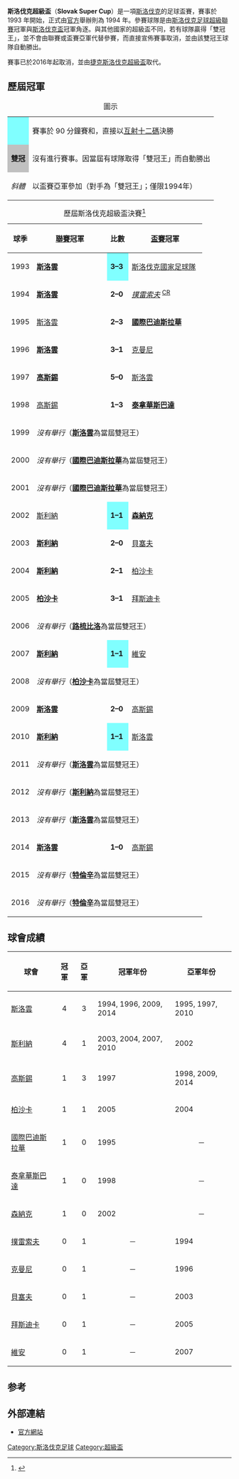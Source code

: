 {{Infobox football tournament
| name                 = 斯洛伐克盃
| logo                 = 
| founded              = {{Start date and age|df=yes|1994}}
| abolished            = {{Start date and age|df=yes|2016}}
| organiser            = [[斯洛伐克足球協會|斯洛伐克足球協會]]
| region               = {{flag|SVK}}
| number of teams      = 2 隊
| current champion     = [[布拉迪斯拉發斯洛萬體育會|斯洛雲]]（第 4 次）
| most successful team = [[日利納足球俱樂部|斯利納]]<br> [[布拉迪斯拉發斯洛萬體育會|斯洛雲]]<br>（各 4 次）
| website              = 
}}

'''斯洛伐克超級盃'''（'''Slovak Super Cup'''）是一項[[斯洛伐克|斯洛伐克]]的足球盃賽，賽事於 1993 年開始，正式由[[斯洛伐克足球協會|官方]]舉辦則為 1994 年。參賽球隊是由[[斯洛伐克足球超級聯賽|斯洛伐克足球超級聯賽]]冠軍與[[斯洛伐克盃|斯洛伐克盃]]冠軍角逐。與其他國家的超級盃不同，若有球隊贏得「雙冠王」，並不會由聯賽或盃賽亞軍代替參賽，而直接宣佈賽事取消，並由該雙冠王球隊自動勝出。

賽事已於2016年起取消，並由[[捷克斯洛伐克超級盃|捷克斯洛伐克超級盃]]取代。

== 歷屆冠軍 ==
{| class="wikitable"
|+圖示
|-
|align=center style="background-color:#80ffff"|{{dagger}}
|賽事於 90 分鐘賽和，直接以[[互射十二碼|互射十二碼]]決勝
|-
|align=center style="background-color:#c0c0c0"|'''雙冠'''
|沒有進行賽事。因當屆有球隊取得「雙冠王」而自動勝出
|-
|align=center|<div id="CR"></div> ''斜體''
|以盃賽亞軍參加（對手為「雙冠王」；僅限1994年）
|}

{| class="sortable wikitable" style="text-align: center"
|+ 歷屆斯洛伐克超級盃決賽<ref>{{cite web |url=http://www.rsssf.com/tabless/slowsupcuphist.html |title=Slovakia - List of Super Cup Finals |work=RSSSF |accessdate=2015年6月24日 |archive-date=2020年2月24日 |archive-url=https://web.archive.org/web/20200224084618/http://www.rsssf.com/tabless/slowsupcuphist.html |dead-url=no }}</ref>
! 球季
!width=150px| [[斯洛伐克足球超級聯賽|聯賽]]冠軍
! 比數
!width=150px| [[斯洛伐克盃|盃賽]]冠軍
|-
|1993<br> {{small|（非官方）}}
|bgcolor=#CCF9CC|'''[[布拉迪斯拉發斯洛萬體育會|斯洛雲]]'''
|style="background-color:#80ffff"|'''3–3'''{{pso|'''3–2'''}}
|[[斯洛伐克國家足球隊|斯洛伐克國家足球隊]]
|-
|1994
|bgcolor=#CCF9CC|'''[[布拉迪斯拉發斯洛萬體育會|斯洛雲]]'''
|'''2–0'''
|''[[普雷紹夫足球俱樂部|撲雷索夫]]'' <sup>[[#CR|CR]]</sup>
|-
|1995
|[[布拉迪斯拉發斯洛萬體育會|斯洛雲]]
|'''2–3'''
|bgcolor=#CCF9CC|'''[[國際巴迪斯拉華足球會|國際巴迪斯拉華]]'''
|-
|1996
|bgcolor=#CCF9CC|'''[[布拉迪斯拉發斯洛萬體育會|斯洛雲]]'''
|'''3–1'''
|[[克曼尼體育會|克曼尼]]
|-
|1997
|bgcolor=#CCF9CC|'''[[科希策足球俱樂部|高斯錫]]'''
|'''5–0'''
|[[布拉迪斯拉發斯洛萬體育會|斯洛雲]]
|-
|1998
|[[科希策足球俱樂部|高斯錫]]
|'''1–3'''
|bgcolor=#CCF9CC|'''[[特納瓦斯巴達足球俱樂部|泰拿華斯巴達]]'''
|-
|1999
|colspan=3 bgcolor=#EEEEEE|''沒有舉行''（'''[[布拉迪斯拉發斯洛萬體育會|斯洛雲]]'''為當屆雙冠王）
|-
|2000
|colspan=3 bgcolor=#EEEEEE|''沒有舉行''（'''[[國際巴迪斯拉華足球會|國際巴迪斯拉華]]'''為當屆雙冠王）
|-
|2001
|colspan=3 bgcolor=#EEEEEE|''沒有舉行''（'''[[國際巴迪斯拉華足球會|國際巴迪斯拉華]]'''為當屆雙冠王）
|-
|2002
|[[日利納足球俱樂部|斯利納]]
|style="background-color:#80ffff"|'''1–1'''{{pso|'''3–4'''}}
|bgcolor=#CCF9CC|'''[[森納克足球會|森納克]]'''
|-
|2003
|bgcolor=#CCF9CC|'''[[日利納足球俱樂部|斯利納]]'''
|'''2–0'''
|[[普霍夫足球俱樂部|貝塞夫]]
|-
|2004
|bgcolor=#CCF9CC|'''[[日利納足球俱樂部|斯利納]]'''
|'''2–1'''
|[[柏沙卡1898足球會|柏沙卡]]
|-
|2005
|bgcolor=#CCF9CC|'''[[柏沙卡1898足球會|柏沙卡]]'''
|'''3–1'''
|[[比斯特里察杜克拉足球俱樂部|拜斯迪卡]]
|-
|2006
|colspan=3 bgcolor=#EEEEEE|''沒有舉行''（'''[[魯容貝羅克足球俱樂部|路梳比洛]]'''為當屆雙冠王）
|-
|2007
|bgcolor=#CCF9CC|'''[[日利納足球俱樂部|斯利納]]'''
|style="background-color:#80ffff"|'''1–1'''{{pso|'''5–4'''}}
|[[茲拉特莫拉夫采足球俱樂部|維安]]
|-
|2008
|colspan=3 bgcolor=#EEEEEE|''沒有舉行''（'''[[柏沙卡1898足球會|柏沙卡]]'''為當屆雙冠王）
|-
|2009
|bgcolor=#CCF9CC|'''[[布拉迪斯拉發斯洛萬體育會|斯洛雲]]'''
|'''2–0'''
|[[科希策足球俱樂部|高斯錫]]
|-
|2010
|bgcolor=#CCF9CC|'''[[日利納足球俱樂部|斯利納]]'''
|style="background-color:#80ffff"|'''1–1'''{{pso|'''4–2'''}}
|[[布拉迪斯拉發斯洛萬體育會|斯洛雲]]
|-
|2011
|colspan=3 bgcolor=#EEEEEE|''沒有舉行''（'''[[布拉迪斯拉發斯洛萬體育會|斯洛雲]]'''為當屆雙冠王）
|-
|2012
|colspan=3 bgcolor=#EEEEEE|''沒有舉行''（'''[[日利納足球俱樂部|斯利納]]'''為當屆雙冠王）
|-
|2013
|colspan=3 bgcolor=#EEEEEE|''沒有舉行''（'''[[布拉迪斯拉發斯洛萬體育會|斯洛雲]]'''為當屆雙冠王）
|-
|2014
|bgcolor=#CCF9CC|'''[[布拉迪斯拉發斯洛萬體育會|斯洛雲]]'''
|'''1–0'''
|[[科希策足球俱樂部|高斯錫]]
|-
|2015
|colspan=3 bgcolor=#EEEEEE|''沒有舉行''（'''[[特倫欽足球俱樂部|特倫辛]]'''為當屆雙冠王）
|-
|2016
|colspan=3 bgcolor=#EEEEEE|''沒有舉行''（'''[[特倫欽足球俱樂部|特倫辛]]'''為當屆雙冠王）
|}

== 球會成績 ==
{| class="wikitable sortable" border="1"
|-
!球會
!冠軍
!亞軍
! class="unsortable"|冠軍年份
! class="unsortable"|亞軍年份
|-
| [[布拉迪斯拉發斯洛萬體育會|斯洛雲]]
|align=center|4
|align=center|3
| 1994, 1996, 2009, 2014
| 1995, 1997, 2010
|-
| [[日利納足球俱樂部|斯利納]]
|align=center|4
|align=center|1
| 2003, 2004, 2007, 2010
| 2002
|-
| [[科希策足球俱樂部|高斯錫]]
|align=center|1
|align=center|3
| 1997
| 1998, 2009, 2014
|-
| [[柏沙卡1898足球會|柏沙卡]]
|align=center|1
|align=center|1
| 2005
| 2004
|-
| [[國際巴迪斯拉華足球會|國際巴迪斯拉華]]
|align=center|1
|align=center|0
| 1995
|align=center|－
|-
| [[特納瓦斯巴達足球俱樂部|泰拿華斯巴達]]
|align=center|1
|align=center|0
| 1998
|align=center|－
|-
| [[森納克足球會|森納克]]
|align=center|1
|align=center|0
| 2002
|align=center|－
|-
| [[普雷紹夫足球俱樂部|撲雷索夫]]
|align=center|0
|align=center|1
|align=center|－
| 1994
|-
| [[克曼尼體育會|克曼尼]]
|align=center|0
|align=center|1
|align=center|－
| 1996
|-
| [[普霍夫足球俱樂部|貝塞夫]]
|align=center|0
|align=center|1
|align=center|－
| 2003
|-
| [[比斯特里察杜克拉足球俱樂部|拜斯迪卡]]
|align=center|0
|align=center|1
|align=center|－
| 2005
|-
| [[茲拉特莫拉夫采足球俱樂部|維安]]
|align=center|0
|align=center|1
|align=center|－
| 2007
|}

== 参考 ==
{{reflist}}

== 外部連結 ==
*[http://www.futbalsfz.sk/ 官方網站] {{Wayback|url=http://www.futbalsfz.sk/ |date=20110429013448 }}

{{歐洲足球超級盃}}

[[Category:斯洛伐克足球|Category:斯洛伐克足球]]
[[Category:超級盃|Category:超級盃]]